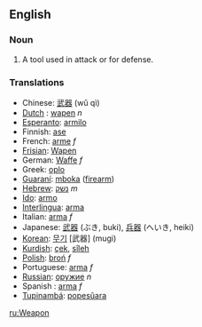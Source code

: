 ==English==
===Noun===
#A tool used in attack or for defense.

===Translations===
*Chinese: [[武器]] (wǔ qì)
*[[Dutch]] : [[wapen]] ''n''
*[[Esperanto]]: [[armilo]]
*Finnish: [[ase]]
*French: [[arme]] ''f''
*[[Frisian]]: [[Wapen]]
*German: [[Waffe]] ''f''
*Greek: [[oplo]]
*[[Guaraní]]: [[mboka]] ([[firearm]])
*[[Hebrew]]: [[נשק]] ''m''
*[[Ido]]: [[armo]]
*[[Interlingua]]: [[arma]]
*Italian: [[arma]] ''f''
*Japanese: [[武器]] (ぶき, buki), [[兵器]] (へいき, heiki)
*[[Korean]]: [[무기]] [武器] (mugi)
*[[Kurdish]]: [[çek]], [[sîleh]]
*[[Polish]]: [[broń]] ''f''
*Portuguese: [[arma]] ''f''
*[[Russian]]: [[оружие]] ''n''
*Spanish : [[arma]] ''f''
*[[Tupinambá]]: [[popesûara]]

[[ru:Weapon]]